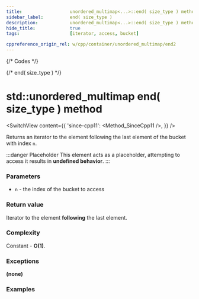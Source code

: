 ```yaml
---
title:					unordered_multimap<...>::end( size_type ) method
sidebar_label:			end( size_type )
description:			unordered_multimap<...>::end( size_type ) method C++ documentation
hide_title:				true
tags:					[iterator, access, bucket]

cppreference_origin_rel: w/cpp/container/unordered_multimap/end2
---
```



{/* Codes */}

{/* end( size_type ) */}

# std::unordered_multimap end( size_type ) method

<SwitchView content={{
	'since-cpp11': <Method_SinceCpp11 />,
}} />

Returns an iterator to the element following the last element of the bucket with index `n`.

:::danger Placeholder
This element acts as a placeholder, attempting to access it results in **undefined behavior**.
:::

### Parameters

 - `n` - the index of the bucket to access

### Return value

Iterator to the element **following** the last element.

### Complexity

Constant - **O(1)**.

### Exceptions

**(none)**

### Examples

<ImproveSection />
